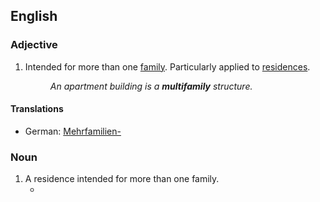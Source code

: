 ==English==
===Adjective===
{{en-adj|-}}

#Intended for more than one [[family]].  Particularly applied to [[residence]]s.
#:''An apartment building is a '''multifamily''' structure.''

====Translations====
{{trans-top|intended for more than one family; particularly applied to residences}}
*German: [[Mehrfamilien-]]
{{trans-mid}}
{{trans-bottom}}

===Noun===
{{en-noun|multifamilies}}

# A residence intended for more than one family.
#*{{quote-news|year=2008|date=January 27|author=C. J. Hughes|title=Beaten Down, and Not Only by Nature|work=New York Times|url=http://www.nytimes.com/2008/01/27/realestate/27livi.html
|passage=Gipson Street has '''multifamilies''' that have risen over the last few years from the sites of teardowns; Beach Ninth Street’s condos, with narrow stoops and Juliet balconies, are also examples of “infill” housing. }}